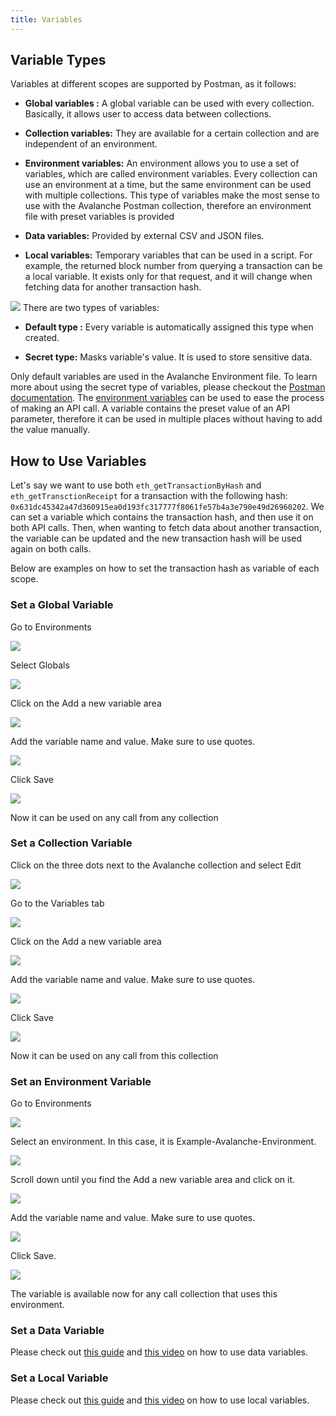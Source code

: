 ```yaml
---
title: Variables
---
```

Variable Types[​](#variable-types "Direct link to heading")
-----------------------------------------------------------

Variables at different scopes are supported by Postman, as it follows:

*   **Global variables :** A global variable can be used with every collection. Basically, it allows user to access data between collections.
    
*   **Collection variables:** They are available for a certain collection and are independent of an environment.
    
*   **Environment variables:** An environment allows you to use a set of variables, which are called environment variables. Every collection can use an environment at a time, but the same environment can be used with multiple collections. This type of variables make the most sense to use with the Avalanche Postman collection, therefore an environment file with preset variables is provided
    
*   **Data variables:** Provided by external CSV and JSON files.
    
*   **Local variables:** Temporary variables that can be used in a script. For example, the returned block number from querying a transaction can be a local variable. It exists only for that request, and it will change when fetching data for another transaction hash.
    

![](/images/variables1.png)
There are two types of variables:

*   **Default type :** Every variable is automatically assigned this type when created.
    
*   **Secret type:** Masks variable's value. It is used to store sensitive data.
    

<Callout type="info">

Only default variables are used in the Avalanche Environment file. To learn more about using the secret type of variables, please checkout the [Postman documentation](https://learning.postman.com/docs/sending-requests/variables/#variable-types).
</Callout>
The [environment variables](/tooling/avalanche-go-postman-collection/setting-up-postman#environment-import) can be used to ease the process of making an API call. A variable contains the preset value of an API parameter, therefore it can be used in multiple places without having to add the value manually.

How to Use Variables[​](#how-to-use-variables "Direct link to heading")
-----------------------------------------------------------------------

Let's say we want to use both `eth_getTransactionByHash` and `eth_getTransctionReceipt` for a transaction with the following hash: `0x631dc45342a47d360915ea0d193fc317777f8061fe57b4a3e790e49d26960202`. We can set a variable which contains the transaction hash, and then use it on both API calls. Then, when wanting to fetch data about another transaction, the variable can be updated and the new transaction hash will be used again on both calls.

Below are examples on how to set the transaction hash as variable of each scope.

### Set a Global Variable[​](#set-a-global-variable "Direct link to heading")

Go to Environments

![](/images/variables2.png)

Select Globals

![](/images/variables3.png)

Click on the Add a new variable area

![](/images/variables34.png)

Add the variable name and value. Make sure to use quotes.

![](/images/variables5.png)

Click Save

![](/images/variables6.png)

Now it can be used on any call from any collection

### Set a Collection Variable[​](#set-a-collection-variable "Direct link to heading")

Click on the three dots next to the Avalanche collection and select Edit

![](/images/variables7.png)

Go to the Variables tab

![](/images/variables8.png)

Click on the Add a new variable area

![](/images/variables9.png)

Add the variable name and value. Make sure to use quotes.

![](/images/variables10.png)

Click Save

![](/images/variables11.png)

Now it can be used on any call from this collection

### Set an Environment Variable[​](#set-an-environment-variable "Direct link to heading")

Go to Environments

![](/images/variables12.png)

Select an environment. In this case, it is Example-Avalanche-Environment.

![](/images/variables13.png)

Scroll down until you find the Add a new variable area and click on it.

![](/images/variables14.png)

Add the variable name and value. Make sure to use quotes.

![](/images/variables15.png)

Click Save.

![](/images/variables16.png)

The variable is available now for any call collection that uses this environment.

### Set a Data Variable[​](#set-a-data-variable "Direct link to heading")

Please check out [this guide](https://www.softwaretestinghelp.com/postman-variables/#5_Data) and [this video](https://www.youtube.com/watch?v=9wl_UQtRLw4) on how to use data variables.

### Set a Local Variable[​](#set-a-local-variable "Direct link to heading")

Please check out [this guide](https://www.softwaretestinghelp.com/postman-variables/#4_Local) and [this video](https://www.youtube.com/watch?v=gOF7Oc0sXmE) on how to use local variables.